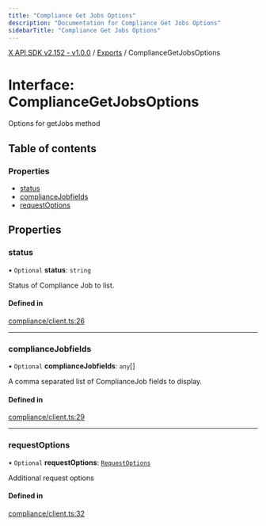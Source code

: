 ```yaml
---
title: "Compliance Get Jobs Options"
description: "Documentation for Compliance Get Jobs Options"
sidebarTitle: "Compliance Get Jobs Options"
---
```


[X API SDK v2.152 - v1.0.0](../README.md) / [Exports](../modules.md) / ComplianceGetJobsOptions

# Interface: ComplianceGetJobsOptions

Options for getJobs method

## Table of contents

### Properties

- [status](ComplianceGetJobsOptions.md#status)
- [complianceJobfields](ComplianceGetJobsOptions.md#compliancejobfields)
- [requestOptions](ComplianceGetJobsOptions.md#requestoptions)

## Properties

### status

• `Optional` **status**: `string`

Status of Compliance Job to list.

#### Defined in

[compliance/client.ts:26](https://github.com/xdevplatform/xdk/blob/ad4172ef5f68f089e0f077a190b271016dd35bf7/xdk/typescript/src/compliance/client.ts#L26)

___

### complianceJobfields

• `Optional` **complianceJobfields**: `any`[]

A comma separated list of ComplianceJob fields to display.

#### Defined in

[compliance/client.ts:29](https://github.com/xdevplatform/xdk/blob/ad4172ef5f68f089e0f077a190b271016dd35bf7/xdk/typescript/src/compliance/client.ts#L29)

___

### requestOptions

• `Optional` **requestOptions**: [`RequestOptions`](RequestOptions.md)

Additional request options

#### Defined in

[compliance/client.ts:32](https://github.com/xdevplatform/xdk/blob/ad4172ef5f68f089e0f077a190b271016dd35bf7/xdk/typescript/src/compliance/client.ts#L32)
